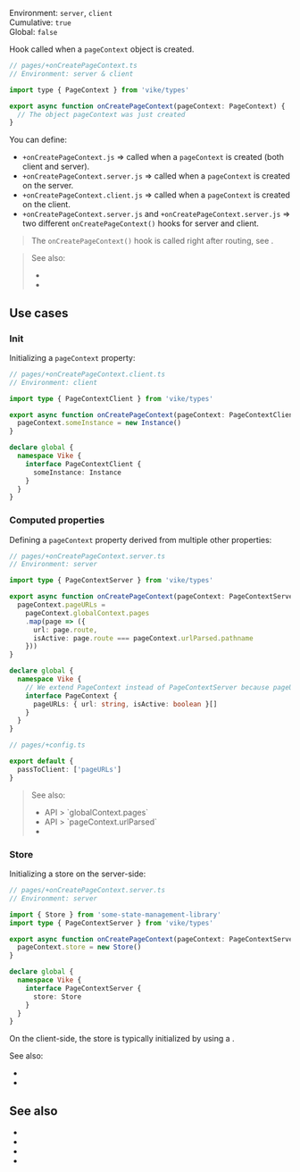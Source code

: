
Environment: `server`, `client`  
Cumulative: `true`  
Global: `false`  

Hook called when a <Link href="/pageContext">`pageContext` object</Link> is created.

```js
// pages/+onCreatePageContext.ts
// Environment: server & client

import type { PageContext } from 'vike/types'

export async function onCreatePageContext(pageContext: PageContext) {
  // The object pageContext was just created
}
```

You can define:
- `+onCreatePageContext.js` => called when a `pageContext` is created (both client and server).
- `+onCreatePageContext.server.js` => called when a `pageContext` is created on the server.
- `+onCreatePageContext.client.js` => called when a `pageContext` is created on the client.
- `+onCreatePageContext.server.js` and `+onCreatePageContext.server.js` => two different `onCreatePageContext()` hooks for server and client.

> The `onCreatePageContext()` hook is called right after <Link href="/routing">routing</Link>, see <Link href="/hooks#lifecycle" />.

> See also:
> - <Link href="/file-env" />
> - <Link href="/onCreateGlobalContext" />


## Use cases

### Init

Initializing a `pageContext` property:

```ts
// pages/+onCreatePageContext.client.ts
// Environment: client

import type { PageContextClient } from 'vike/types'

export async function onCreatePageContext(pageContext: PageContextClient) {
  pageContext.someInstance = new Instance()
}

declare global {
  namespace Vike {
    interface PageContextClient {
      someInstance: Instance
    }
  }
}
```

### Computed properties

Defining a `pageContext` property derived from multiple other properties:

```ts
// pages/+onCreatePageContext.server.ts
// Environment: server

import type { PageContextServer } from 'vike/types'

export async function onCreatePageContext(pageContext: PageContextServer) {
  pageContext.pageURLs =
    pageContext.globalContext.pages
    .map(page => ({
      url: page.route,
      isActive: page.route === pageContext.urlParsed.pathname
    }))
}

declare global {
  namespace Vike {
    // We extend PageContext instead of PageContextServer because pageURLs is passed to the client
    interface PageContext {
      pageURLs: { url: string, isActive: boolean }[]
    }
  }
}
```

```ts
// pages/+config.ts

export default {
  passToClient: ['pageURLs']
}
```

> See also:
> - <Link href="/globalContext#pages">API > `globalContext.pages`</Link>
> - <Link href="/pageContext#urlParsed">API > `pageContext.urlParsed`</Link>
> - <Link href="/markdown#with-a-custom-setting-eager" doNotInferSectionTitle />

### Store

Initializing a <Link href="/store">store</Link> on the server-side:

```ts
// pages/+onCreatePageContext.server.ts
// Environment: server

import { Store } from 'some-state-management-library'
import type { PageContextServer } from 'vike/types'

export async function onCreatePageContext(pageContext: PageContextServer) {
  pageContext.store = new Store()
}

declare global {
  namespace Vike {
    interface PageContextServer {
      store: Store
    }
  }
}
```

On the client-side, the store is typically initialized by using a <Link href="/onCreateGlobalContext" noBreadcrumb/>.

See also:
 - <Link href="/onCreateGlobalContext#store" />
 - <Link href="/store#manual-integration" />

## See also

- <Link href="/pageContext" />
- <Link href="/onCreateGlobalContext" />
- <Link href="/hooks" />
- <Link href="/hooks#lifecycle" />
